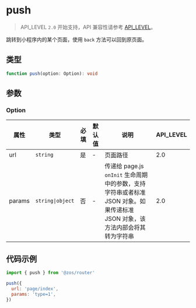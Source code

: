 # push

> API_LEVEL `2.0` 开始支持，API 兼容性请参考 [API_LEVEL](../../../../guides/framework/device/compatibility.md)。

跳转到小程序内的某个页面，使用 `back` 方法可以回到原页面。

## 类型

```ts
function push(option: Option): void
```

## 参数

### Option

| 属性   | 类型                            | 必填 | 默认值 | 说明                                                                                                                       | API_LEVEL |
| ------ | ------------------------------- | ---- | ------ | -------------------------------------------------------------------------------------------------------------------------- | --------- |
| url    | <code>string</code>             | 是   | -      | 页面路径                                                                                                                   | 2.0       |
| params | <code>string&#124;object</code> | 否   | -      | 传递给 page.js `onInit` 生命周期中的参数，支持字符串或者标准 JSON 对象。如果传递标准 JSON 对象，该方法内部会将其转为字符串 | 2.0       |

## 代码示例

```js
import { push } from '@zos/router'

push({
  url: 'page/index',
  params: 'type=1',
})
```
